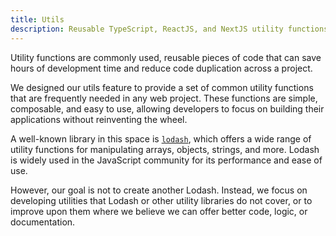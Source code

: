 ```yaml
---
title: Utils
description: Reusable TypeScript, ReactJS, and NextJS utility functions.
---
```


Utility functions are commonly used, reusable pieces of code that can save hours of development time and reduce code duplication across a project.

We designed our utils feature to provide a set of common utility functions that are frequently needed in any web project. These functions are simple, composable, and easy to use, allowing developers to focus on building their applications without reinventing the wheel.

A well-known library in this space is [`lodash`](https://lodash.com/), which offers a wide range of utility functions for manipulating arrays, objects, strings, and more. Lodash is widely used in the JavaScript community for its performance and ease of use.

However, our goal is not to create another Lodash. Instead, we focus on developing utilities that Lodash or other utility libraries do not cover, or to improve upon them where we believe we can offer better code, logic, or documentation.
